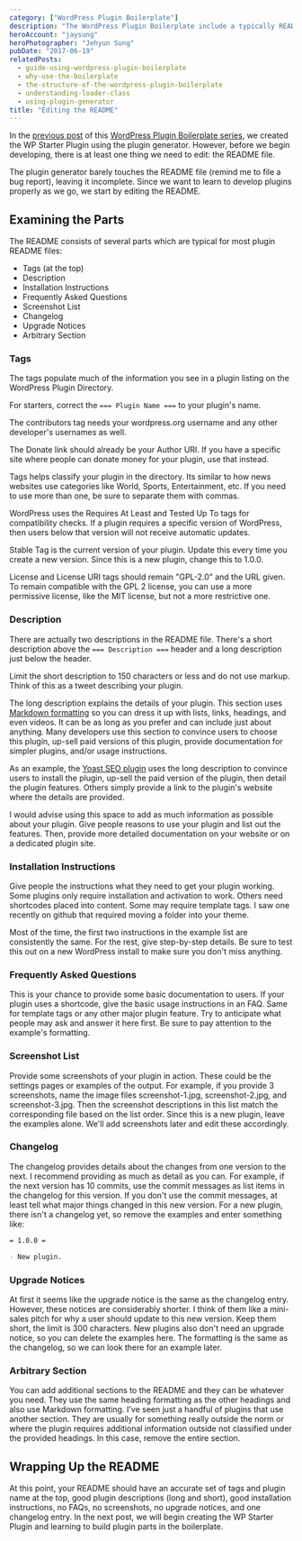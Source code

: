 ```yaml
---
category: ["WordPress Plugin Boilerplate"]
description: "The WordPress Plugin Boilerplate include a typically README file needed for any plugin. Explore the eight parts and what to do with them."
heroAccount: "jaysung"
heroPhotographer: "Jehyun Sung"
pubDate: "2017-06-19"
relatedPosts:
  - guide-using-wordpress-plugin-boilerplate
  - why-use-the-boilerplate
  - the-structure-of-the-wordpress-plugin-boilerplate
  - understanding-loader-class
  - using-plugin-generator
title: "Editing the README"
---
```


In the [previous post](/post/using-plugin-generator/) of this [WordPress Plugin Boilerplate series](/post/guide-using-wordpress-plugin-boilerplate/), we created the WP Starter Plugin using the plugin generator. However, before we begin developing, there is at least one thing we need to edit: the README file.

The plugin generator barely touches the README file (remind me to file a bug report), leaving it incomplete. Since we want to learn to develop plugins properly as we go, we start by editing the README.

## Examining the Parts

The README consists of several parts which are typical for most plugin README files:

- Tags (at the top)
- Description
- Installation Instructions
- Frequently Asked Questions
- Screenshot List
- Changelog
- Upgrade Notices
- Arbitrary Section

### Tags

The tags populate much of the information you see in a plugin listing on the WordPress Plugin Directory.

For starters, correct the `=== Plugin Name ===` to your plugin's name.

The contributors tag needs your wordpress.org username and any other developer's usernames as well.

The Donate link should already be your Author URI. If you have a specific site where people can donate money for your plugin, use that instead.

Tags helps classify your plugin in the directory. Its similar to how news websites use categories like World, Sports, Entertainment, etc. If you need to use more than one, be sure to separate them with commas.

WordPress uses the Requires At Least and Tested Up To tags for compatibility checks. If a plugin requires a specific version of WordPress, then users below that version will not receive automatic updates.

Stable Tag is the current version of your plugin. Update this every time you create a new version. Since this is a new plugin, change this to 1.0.0.

License and License URI tags should remain "GPL-2.0" and the URL given. To remain compatible with the GPL 2 license, you can use a more permissive license, like the MIT license, but not a more restrictive one.

### Description

There are actually two descriptions in the README file. There's a short description above the `=== Description ===` header and a long description just below the header.

Limit the short description to 150 characters or less and do not use markup. Think of this as a tweet describing your plugin.

The long description explains the details of your plugin. This section uses [Markdown formatting](https://developer.wordpress.org/plugins/wordpress-org/how-your-readme-txt-works/#markdown) so you can dress it up with lists, links, headings, and even videos. It can be as long as you prefer and can include just about anything. Many developers use this section to convince users to choose this plugin, up-sell paid versions of this plugin, provide documentation for simpler plugins, and/or usage instructions.

As an example, the [Yoast SEO plugin](https://wordpress.org/plugins/wordpress-seo/) uses the long description to convince users to install the plugin, up-sell the paid version of the plugin, then detail the plugin features. Others simply provide a link to the plugin's website where the details are provided.

I would advise using this space to add as much information as possible about your plugin. Give people reasons to use your plugin and list out the features. Then, provide more detailed documentation on your website or on a dedicated plugin site.

### Installation Instructions

Give people the instructions what they need to get your plugin working. Some plugins only require installation and activation to work. Others need shortcodes placed into content. Some may require template tags. I saw one recently on github that required moving a folder into your theme.

Most of the time, the first two instructions in the example list are consistently the same. For the rest, give step-by-step details. Be sure to test this out on a new WordPress install to make sure you don't miss anything.

### Frequently Asked Questions

This is your chance to provide some basic documentation to users. If your plugin uses a shortcode, give the basic usage instructions in an FAQ. Same for template tags or any other major plugin feature. Try to anticipate what people may ask and answer it here first. Be sure to pay attention to the example's formatting.

### Screenshot List

Provide some screenshots of your plugin in action. These could be the settings pages or examples of the output. For example, if you provide 3 screenshots, name the image files screenshot-1.jpg, screenshot-2.jpg, and screenshot-3.jpg. Then the screenshot descriptions in this list match the corresponding file based on the list order. Since this is a new plugin, leave the examples alone. We'll add screenshots later and edit these accordingly.

### Changelog

The changelog provides details about the changes from one version to the next. I recommend providing as much as detail as you can. For example, if the next version has 10 commits, use the commit messages as list items in the changelog for this version. If you don't use the commit messages, at least tell what major things changed in this new version. For a new plugin, there isn't a changelog yet, so remove the examples and enter something like:

```markdown
= 1.0.0 =

- New plugin.
```

### Upgrade Notices

At first it seems like the upgrade notice is the same as the changelog entry. However, these notices are considerably shorter. I think of them like a mini-sales pitch for why a user should update to this new version. Keep them short, the limit is 300 characters. New plugins also don't need an upgrade notice, so you can delete the examples here. The formatting is the same as the changelog, so we can look there for an example later.

### Arbitrary Section

You can add additional sections to the README and they can be whatever you need. They use the same heading formatting as the other headings and also use Markdown formatting. I've seen just a handful of plugins that use another section. They are usually for something really outside the norm or where the plugin requires additional information outside not classified under the provided headings. In this case, remove the entire section.

## Wrapping Up the README

At this point, your README should have an accurate set of tags and plugin name at the top, good plugin descriptions (long and short), good installation instructions, no FAQs, no screenshots, no upgrade notices, and one changelog entry. In the next post, we will begin creating the WP Starter Plugin and learning to build plugin parts in the boilerplate.
